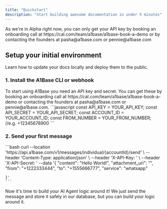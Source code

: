 ```yaml
---
title: "Quickstart"
description: "Start building awesome documentation in under 5 minutes"
---
```


<Note>
  As we're in Alpha right now, you can only get your API key by booking an
  onboarding call at https://cal.com/team/a1base/a1base-book-a-demo or by
  contacting the founders at pasha@a1base.com or pennie@a1base.com
</Note>

## Setup your initial environment

Learn how to update your docs locally and deploy them to the public.

### 1. Install the A1Base CLI or webhook

<AccordionGroup>
  <Accordion icon="key" title="Get your API keys">
    To start using A1Base you need an API key and secret. You can get these by
    booking an onboarding call at https://cal.com/team/a1base/a1base-book-a-demo or
    contacting the founders at pasha@a1base.com or pennie@a1base.com.
  </Accordion>

  <Accordion icon="rectangle-terminal" title="Set up your key variables">
    ```javascript
    const API_KEY = YOUR_API_KEY; 
    const API_SECRET = YOUR_API_SECRET;
    const ACCOUNT_ID = YOUR_ACCOUNT_ID; 
    const FROM_NUMBER = YOUR_FROM_NUMBER; //e.g. +12345678900
    ```
  </Accordion>
</AccordionGroup>

### 2. Send your first message

<AccordionGroup>
  <Accordion icon="message-bot" title="Send your first message">
    ```bash
    curl --location 'https://api.a1base.com/v1/messages/individual/{accountId}/send' \
    --header 'Content-Type: application/json' \
    --header 'X-API-Key: <api-key>' \
    --header 'X-API-Secret: <api-key>'
    --data '{
        "content": "Hello World!",
        "attachment_uri": "",
        "from": "+1222333444",      
        "to": "+1555666777", 
        "service": "whatsapp"

    }'
    ```
  </Accordion>

  <Accordion icon="rocket" title="Build your AI Agent logic around it">
    Now it's time to build your AI Agent logic around it! We just send the message and store
    it safely in our database, but you can build your logic around it.
  </Accordion>
</AccordionGroup>